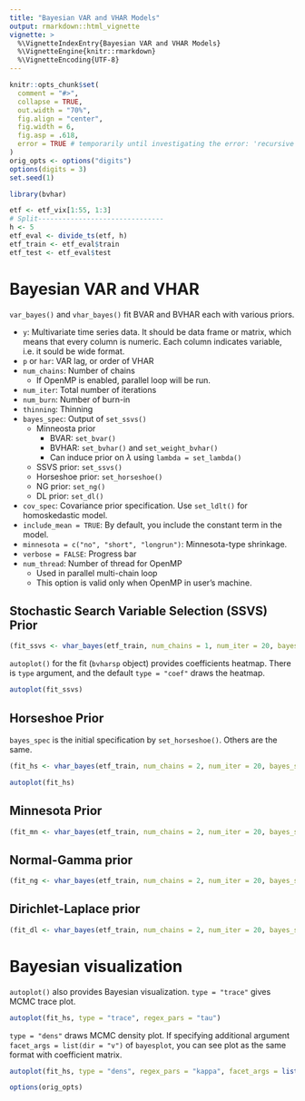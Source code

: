 ```yaml
---
title: "Bayesian VAR and VHAR Models"
output: rmarkdown::html_vignette
vignette: >
  %\VignetteIndexEntry{Bayesian VAR and VHAR Models}
  %\VignetteEngine{knitr::rmarkdown}
  %\VignetteEncoding{UTF-8}
---
```


```r
knitr::opts_chunk$set(
  comment = "#>",
  collapse = TRUE,
  out.width = "70%",
  fig.align = "center",
  fig.width = 6,
  fig.asp = .618,
  error = TRUE # temporarily until investigating the error: 'recursive' must be of length 1
)
orig_opts <- options("digits")
options(digits = 3)
set.seed(1)
```

```r
library(bvhar)
```

```r
etf <- etf_vix[1:55, 1:3]
# Split-------------------------------
h <- 5
etf_eval <- divide_ts(etf, h)
etf_train <- etf_eval$train
etf_test <- etf_eval$test
```

# Bayesian VAR and VHAR

`var_bayes()` and `vhar_bayes()` fit BVAR and BVHAR each with various priors.

- `y`: Multivariate time series data. It should be data frame or matrix, which means that every column is numeric. Each column indicates variable, i.e. it sould be wide format.
- `p` or `har`: VAR lag, or order of VHAR
- `num_chains`: Number of chains
    - If OpenMP is enabled, parallel loop will be run.
- `num_iter`: Total number of iterations
- `num_burn`: Number of burn-in
- `thinning`: Thinning
- `bayes_spec`: Output of `set_ssvs()`
    - Minneosta prior
        - BVAR: `set_bvar()`
        - BVHAR: `set_bvhar()` and `set_weight_bvhar()`
        - Can induce prior on $\lambda$ using `lambda = set_lambda()`
    - SSVS prior: `set_ssvs()`
    - Horseshoe prior: `set_horseshoe()`
    - NG prior: `set_ng()`
    - DL prior: `set_dl()`
- `cov_spec`: Covariance prior specification. Use `set_ldlt()` for homoskedastic model.
- `include_mean = TRUE`: By default, you include the constant term in the model.
- `minnesota = c("no", "short", "longrun")`: Minnesota-type shrinkage.
- `verbose = FALSE`: Progress bar
- `num_thread`: Number of thread for OpenMP
    - Used in parallel multi-chain loop
    - This option is valid only when OpenMP in user's machine.

## Stochastic Search Variable Selection (SSVS) Prior

```r
(fit_ssvs <- vhar_bayes(etf_train, num_chains = 1, num_iter = 20, bayes_spec = set_ssvs(), cov_spec = set_ldlt(), include_mean = FALSE, minnesota = "longrun"))
```

`autoplot()` for the fit (`bvharsp` object) provides coefficients heatmap.
There is `type` argument, and the default `type = "coef"` draws the heatmap.

```r
autoplot(fit_ssvs)
```


## Horseshoe Prior

`bayes_spec` is the initial specification by `set_horseshoe()`. Others are the same.

```r
(fit_hs <- vhar_bayes(etf_train, num_chains = 2, num_iter = 20, bayes_spec = set_horseshoe(), cov_spec = set_ldlt(), include_mean = FALSE, minnesota = "longrun"))
```

```r
autoplot(fit_hs)
```

## Minnesota Prior

```r
(fit_mn <- vhar_bayes(etf_train, num_chains = 2, num_iter = 20, bayes_spec = set_bvhar(lambda = set_lambda()), cov_spec = set_ldlt(), include_mean = FALSE, minnesota = "longrun"))
```

## Normal-Gamma prior

```r
(fit_ng <- vhar_bayes(etf_train, num_chains = 2, num_iter = 20, bayes_spec = set_ng(), cov_spec = set_ldlt(), include_mean = FALSE, minnesota = "longrun"))
```

## Dirichlet-Laplace prior

```r
(fit_dl <- vhar_bayes(etf_train, num_chains = 2, num_iter = 20, bayes_spec = set_dl(), cov_spec = set_ldlt(), include_mean = FALSE, minnesota = "longrun"))
```

# Bayesian visualization

`autoplot()` also provides Bayesian visualization. `type = "trace"` gives MCMC trace plot.

```r
autoplot(fit_hs, type = "trace", regex_pars = "tau")
```

`type = "dens"` draws MCMC density plot. If specifying additional argument `facet_args = list(dir = "v")` of `bayesplot`, you can see plot as the same format with coefficient matrix.

```r
autoplot(fit_hs, type = "dens", regex_pars = "kappa", facet_args = list(dir = "v", nrow = nrow(fit_hs$coefficients)))
```


```r
options(orig_opts)
```
